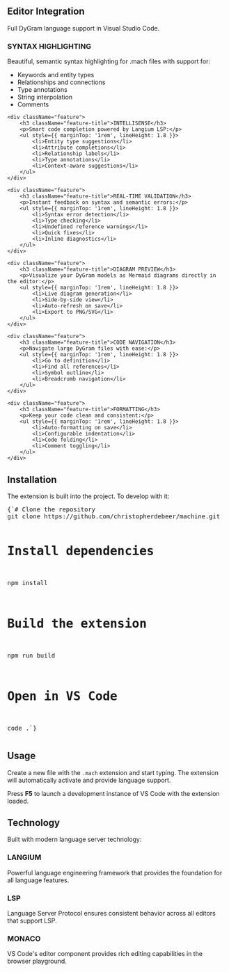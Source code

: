 
<PageLayout title="VS Code Extension">

## Editor Integration

Full DyGram language support in Visual Studio Code.

<div className="feature-grid">
    <div className="feature">
        <h3 className="feature-title">SYNTAX HIGHLIGHTING</h3>
        <p>Beautiful, semantic syntax highlighting for .mach files with support for:</p>
        <ul style={{ marginTop: '1rem', lineHeight: 1.8 }}>
            <li>Keywords and entity types</li>
            <li>Relationships and connections</li>
            <li>Type annotations</li>
            <li>String interpolation</li>
            <li>Comments</li>
        </ul>
    </div>

    <div className="feature">
        <h3 className="feature-title">INTELLISENSE</h3>
        <p>Smart code completion powered by Langium LSP:</p>
        <ul style={{ marginTop: '1rem', lineHeight: 1.8 }}>
            <li>Entity type suggestions</li>
            <li>Attribute completions</li>
            <li>Relationship labels</li>
            <li>Type annotations</li>
            <li>Context-aware suggestions</li>
        </ul>
    </div>

    <div className="feature">
        <h3 className="feature-title">REAL-TIME VALIDATION</h3>
        <p>Instant feedback on syntax and semantic errors:</p>
        <ul style={{ marginTop: '1rem', lineHeight: 1.8 }}>
            <li>Syntax error detection</li>
            <li>Type checking</li>
            <li>Undefined reference warnings</li>
            <li>Quick fixes</li>
            <li>Inline diagnostics</li>
        </ul>
    </div>

    <div className="feature">
        <h3 className="feature-title">DIAGRAM PREVIEW</h3>
        <p>Visualize your DyGram models as Mermaid diagrams directly in the editor:</p>
        <ul style={{ marginTop: '1rem', lineHeight: 1.8 }}>
            <li>Live diagram generation</li>
            <li>Side-by-side view</li>
            <li>Auto-refresh on save</li>
            <li>Export to PNG/SVG</li>
        </ul>
    </div>

    <div className="feature">
        <h3 className="feature-title">CODE NAVIGATION</h3>
        <p>Navigate large DyGram files with ease:</p>
        <ul style={{ marginTop: '1rem', lineHeight: 1.8 }}>
            <li>Go to definition</li>
            <li>Find all references</li>
            <li>Symbol outline</li>
            <li>Breadcrumb navigation</li>
        </ul>
    </div>

    <div className="feature">
        <h3 className="feature-title">FORMATTING</h3>
        <p>Keep your code clean and consistent:</p>
        <ul style={{ marginTop: '1rem', lineHeight: 1.8 }}>
            <li>Auto-formatting on save</li>
            <li>Configurable indentation</li>
            <li>Code folding</li>
            <li>Comment toggling</li>
        </ul>
    </div>
</div>

<div style={{ marginTop: '4rem' }}>
    <h2 className="section-title" style={{ fontSize: '2rem' }}>Installation</h2>
    <p style={{ fontSize: '1.2rem', marginBottom: '2rem' }}>
        The extension is built into the project. To develop with it:
    </p>
    <div className="code-block">
        <pre style={{ background: 'var(--code-bg)', color: 'var(--light)', padding: '1.5rem', overflowX: 'auto', borderRadius: '4px' }}>{`# Clone the repository
git clone https://github.com/christopherdebeer/machine.git

# Install dependencies
npm install

# Build the extension
npm run build

# Open in VS Code
code .`}</pre>
    </div>
</div>

<div style={{ marginTop: '4rem' }}>
    <h2 className="section-title" style={{ fontSize: '2rem' }}>Usage</h2>
    <p style={{ fontSize: '1.2rem', marginBottom: '1rem' }}>
        Create a new file with the <code>.mach</code> extension and start typing. The extension will automatically activate and provide language support.
    </p>
    <p style={{ fontSize: '1.2rem' }}>
        Press <strong>F5</strong> to launch a development instance of VS Code with the extension loaded.
    </p>
</div>

<div style={{ marginTop: '4rem' }}>
    <h2 className="section-title" style={{ fontSize: '2rem' }}>Technology</h2>
    <p style={{ fontSize: '1.2rem', marginBottom: '2rem' }}>
        Built with modern language server technology:
    </p>
    <div className="feature-grid">
        <div className="feature">
            <h3 className="feature-title">LANGIUM</h3>
            <p>Powerful language engineering framework that provides the foundation for all language features.</p>
        </div>
        <div className="feature">
            <h3 className="feature-title">LSP</h3>
            <p>Language Server Protocol ensures consistent behavior across all editors that support LSP.</p>
        </div>
        <div className="feature">
            <h3 className="feature-title">MONACO</h3>
            <p>VS Code's editor component provides rich editing capabilities in the browser playground.</p>
        </div>
    </div>
</div>

</PageLayout>
